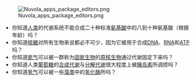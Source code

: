 [[Image:Nuvola_apps_package_editors.png|right]]
*你知道[[人类|人类]]的代谢系统不能合成二十种标准[[氨基酸|氨基酸]]中的八到十种氨基酸（根据年龄）吗？
*你知道[[核糖|核糖]]对所有生物来说都必不可少，因为它被用于合成[[DNA|DNA]]、[[RNA|RNA]]和[[腺苷三磷酸|ATP]]吗？
*你知道[[氮气|氮气]]可以被一群称为[[固氮生物|固氮生物]]的[[原核生物|原核生物]]通过代谢固定下来吗？
*你知道人类[[葡萄糖|葡萄糖]]的[[合成代谢|合成代谢]]与[[分解代谢|分解代谢]]很大程度上被[[胰岛素|胰岛素]]所调控吗？
*你知道[[氢气|氢气]]可以被一些[[藻类|藻类]]中的[[氢化酶|氢化酶]]所{{link-en|生物产氢|Biological hydrogen production (Algae)|产生出来}}吗？